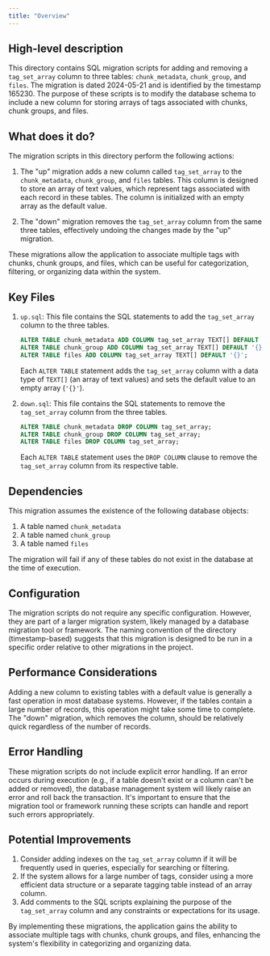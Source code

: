 ```yaml
---
title: "Overview"
---
```


## High-level description
This directory contains SQL migration scripts for adding and removing a `tag_set_array` column to three tables: `chunk_metadata`, `chunk_group`, and `files`. The migration is dated 2024-05-21 and is identified by the timestamp 165230. The purpose of these scripts is to modify the database schema to include a new column for storing arrays of tags associated with chunks, chunk groups, and files.

## What does it do?
The migration scripts in this directory perform the following actions:

1. The "up" migration adds a new column called `tag_set_array` to the `chunk_metadata`, `chunk_group`, and `files` tables. This column is designed to store an array of text values, which represent tags associated with each record in these tables. The column is initialized with an empty array as the default value.

2. The "down" migration removes the `tag_set_array` column from the same three tables, effectively undoing the changes made by the "up" migration.

These migrations allow the application to associate multiple tags with chunks, chunk groups, and files, which can be useful for categorization, filtering, or organizing data within the system.

## Key Files

1. `up.sql`: This file contains the SQL statements to add the `tag_set_array` column to the three tables.

   ```sql
   ALTER TABLE chunk_metadata ADD COLUMN tag_set_array TEXT[] DEFAULT '{}';
   ALTER TABLE chunk_group ADD COLUMN tag_set_array TEXT[] DEFAULT '{}';
   ALTER TABLE files ADD COLUMN tag_set_array TEXT[] DEFAULT '{}';
   ```

   Each `ALTER TABLE` statement adds the `tag_set_array` column with a data type of `TEXT[]` (an array of text values) and sets the default value to an empty array (`'{}'`).

2. `down.sql`: This file contains the SQL statements to remove the `tag_set_array` column from the three tables.

   ```sql
   ALTER TABLE chunk_metadata DROP COLUMN tag_set_array;
   ALTER TABLE chunk_group DROP COLUMN tag_set_array;
   ALTER TABLE files DROP COLUMN tag_set_array;
   ```

   Each `ALTER TABLE` statement uses the `DROP COLUMN` clause to remove the `tag_set_array` column from its respective table.

## Dependencies
This migration assumes the existence of the following database objects:
1. A table named `chunk_metadata`
2. A table named `chunk_group`
3. A table named `files`

The migration will fail if any of these tables do not exist in the database at the time of execution.

## Configuration
The migration scripts do not require any specific configuration. However, they are part of a larger migration system, likely managed by a database migration tool or framework. The naming convention of the directory (timestamp-based) suggests that this migration is designed to be run in a specific order relative to other migrations in the project.

## Performance Considerations
Adding a new column to existing tables with a default value is generally a fast operation in most database systems. However, if the tables contain a large number of records, this operation might take some time to complete. The "down" migration, which removes the column, should be relatively quick regardless of the number of records.

## Error Handling
These migration scripts do not include explicit error handling. If an error occurs during execution (e.g., if a table doesn't exist or a column can't be added or removed), the database management system will likely raise an error and roll back the transaction. It's important to ensure that the migration tool or framework running these scripts can handle and report such errors appropriately.

## Potential Improvements
1. Consider adding indexes on the `tag_set_array` column if it will be frequently used in queries, especially for searching or filtering.
2. If the system allows for a large number of tags, consider using a more efficient data structure or a separate tagging table instead of an array column.
3. Add comments to the SQL scripts explaining the purpose of the `tag_set_array` column and any constraints or expectations for its usage.

By implementing these migrations, the application gains the ability to associate multiple tags with chunks, chunk groups, and files, enhancing the system's flexibility in categorizing and organizing data.